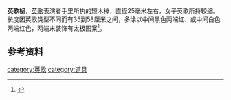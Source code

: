 '''英歌槌'''，[[英歌|英歌]]表演者手里所执的短木棒，直径25毫米左右，女子英歌所持较细。长度因英歌类型不同而有35到58厘米之间，多涂以中间黑色两端红、或中间白色两端红色，两端末装饰有太极图案<ref>{{cite book|title=潮阳英歌舞 |author=隗芾、际云 |publisher=广东人民出版社 |date=2006-01-01 |isbn=7218053424|pages=107}}</ref>。

== 参考资料 ==
{{reflist}}

{{stub}}
[[category:英歌|category:英歌]]
[[category:道具|category:道具]]
